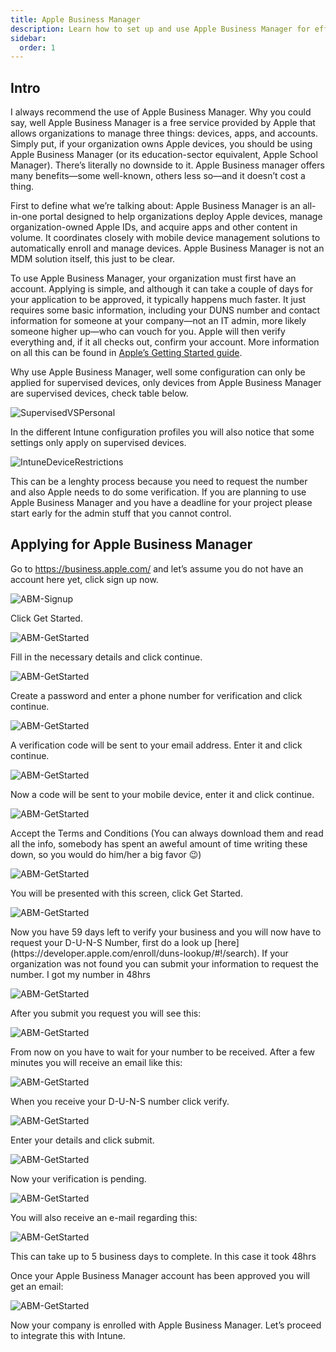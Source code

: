 ```yaml
---
title: Apple Business Manager
description: Learn how to set up and use Apple Business Manager for efficient device management in your organization. This guide covers the benefits, application process, and integration with MDM solutions.
sidebar:
  order: 1
---
```



## Intro

I always recommend the use of Apple Business Manager. Why you could say, well Apple Business Manager is a free service provided by Apple that allows organizations to manage three things: devices, apps, and accounts. Simply put, if your organization owns Apple devices, you should be using Apple Business Manager (or its education-sector equivalent, Apple School Manager). There’s literally no downside to it. Apple Business manager offers many benefits—some well-known, others less so—and it doesn’t cost a thing.

First to define what we’re talking about: Apple Business Manager is an all-in-one portal designed to help organizations deploy Apple devices, manage organization-owned Apple IDs, and acquire apps and other content in volume. It coordinates closely with mobile device management solutions to automatically enroll and manage devices. Apple Business Manager is not an MDM solution itself, this just to be clear.

To use Apple Business Manager, your organization must first have an account. Applying is simple, and although it can take a couple of days for your application to be approved, it typically happens much faster. It just requires some basic information, including your DUNS number and contact information for someone at your company—not an IT admin, more likely someone higher up—who can vouch for you. Apple will then verify everything and, if it all checks out, confirm your account. More information on all this can be found in [Apple’s Getting Started guide](https://www.apple.com/business/docs/site/Apple_Business_Manager_Getting_Started_Guide.pdf).

Why use Apple Business Manager, well some configuration can only be applied for supervised devices, only devices from Apple Business Manager are supervised devices, check table below.


![SupervisedVSPersonal](/src/assets/CompleteGuide/image-165.webp)

In the different Intune configuration profiles you will also notice that some settings only apply on supervised devices.

![IntuneDeviceRestrictions](/src/assets/CompleteGuide/image-166.webp)

<Aside>
This can be a lenghty process because you need to request the number and also Apple needs to do some verification. If you are planning to use Apple Business Manager and you have a deadline for your project please start early for the admin stuff that you cannot control.
</Aside>

## Applying for Apple Business Manager

Go to https://business.apple.com/ and let’s assume you do not have an account here yet, click sign up now.

![ABM-Signup](/src/assets/CompleteGuide/image-88.webp)

Click Get Started.

![ABM-GetStarted](/src/assets/CompleteGuide/image-89.webp)

Fill in the necessary details and click continue.

![ABM-GetStarted](/src/assets/CompleteGuide/image-90.webp)

Create a password and enter a phone number for verification and click continue.

![ABM-GetStarted](/src/assets/CompleteGuide/image-102.webp)

A verification code will be sent to your email address. Enter it and click continue.

![ABM-GetStarted](/src/assets/CompleteGuide/image-95.webp)

Now a code will be sent to your mobile device, enter it and click continue.

![ABM-GetStarted](/src/assets/CompleteGuide/image-94.webp)

Accept the Terms and Conditions (You can always download them and read all the info, somebody has spent an aweful amount of time writing these down, so you would do him/her a big favor 😉)

![ABM-GetStarted](/src/assets/CompleteGuide/image-96.webp)

You will be presented with this screen, click  Get Started.

![ABM-GetStarted](/src/assets/CompleteGuide/image-98.webp)

<Aside>
Now you have 59 days left to verify your business and you will now have to request your D-U-N-S Number, first do a look up [here](https://developer.apple.com/enroll/duns-lookup/#!/search). If your organization was not found you can submit your information to request the number. I got my number in 48hrs
</Aside>

![ABM-GetStarted](/src/assets/CompleteGuide/image-99.webp)

After you submit you request you will see this:

![ABM-GetStarted](/src/assets/CompleteGuide/image-100.webp)

From now on you have to wait for your number to be received. After a few minutes you will receive an email like this:

![ABM-GetStarted](/src/assets/CompleteGuide/image-101.webp)

When you receive your D-U-N-S number click verify.

![ABM-GetStarted](/src/assets/CompleteGuide/image-103.webp)

Enter your details and click submit.

![ABM-GetStarted](/src/assets/CompleteGuide/image-106.webp)

Now your verification is pending.

![ABM-GetStarted](/src/assets/CompleteGuide/image-105.webp)

You will also receive an e-mail regarding this:

![ABM-GetStarted](/src/assets/CompleteGuide/image-107.webp)

<Aside>
This can take up to 5 business days to complete. In this case it took 48hrs
</Aside>

Once your Apple Business Manager account has been approved you will get an email:

![ABM-GetStarted](/src/assets/CompleteGuide/image-129.webp)

Now your company is enrolled with Apple Business Manager. Let’s proceed to integrate this with Intune.